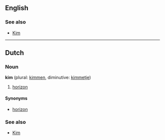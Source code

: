==English==
===See also===
*[[Kim]]
----
==Dutch==
===Noun===
'''kim''' (plural: [[kimmen]], diminutive: [[kimmetje]])

#[[horizon]]

====Synonyms====
*[[horizon#Dutch|horizon]]

===See also===
*[[Kim]]